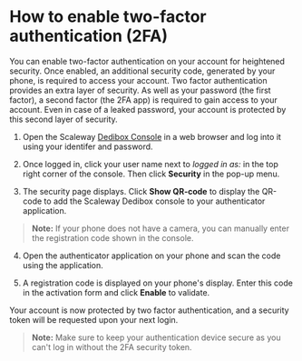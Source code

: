 # How to enable two-factor authentication (2FA)

You can enable two-factor authentication on your account for heightened security. Once enabled, an additional security code, generated by your phone, is required to access your account.
Two factor authentication provides an extra layer of security. As well as your password (the first factor), a second factor (the 2FA app) is required to gain access to your account. Even in case of a leaked password, your account is protected by this second layer of security.

1. Open the Scaleway [Dedibox Console](https://console.online.net) in a web browser and log into it using your identifer and password.

2. Once logged in, click your user name next to _logged in as:_ in the top right corner of the console. Then click **Security** in the pop-up menu.

<Lightbox src="scaleway-dedibox-console-security-menu.png" width="300" alt="" />

3. The security page displays. Click **Show QR-code** to display the QR-code to add the Scaleway Dedibox console to your authenticator application.

<Lightbox src="scaleway-dedibox-console-2fa-activate.png" width="600" alt="" />

> **Note:** If your phone does not have a camera, you can manually enter the registration code shown in the console.

4. Open the authenticator application on your phone and scan the code using the application.

5. A registration code is displayed on your phone's display. Enter this code in the activation form and click **Enable** to validate.

Your account is now protected by two factor authentication, and a security token will be requested upon your next login.

> **Note:** Make sure to keep your authentication device secure as you can't log in without the 2FA security token.

